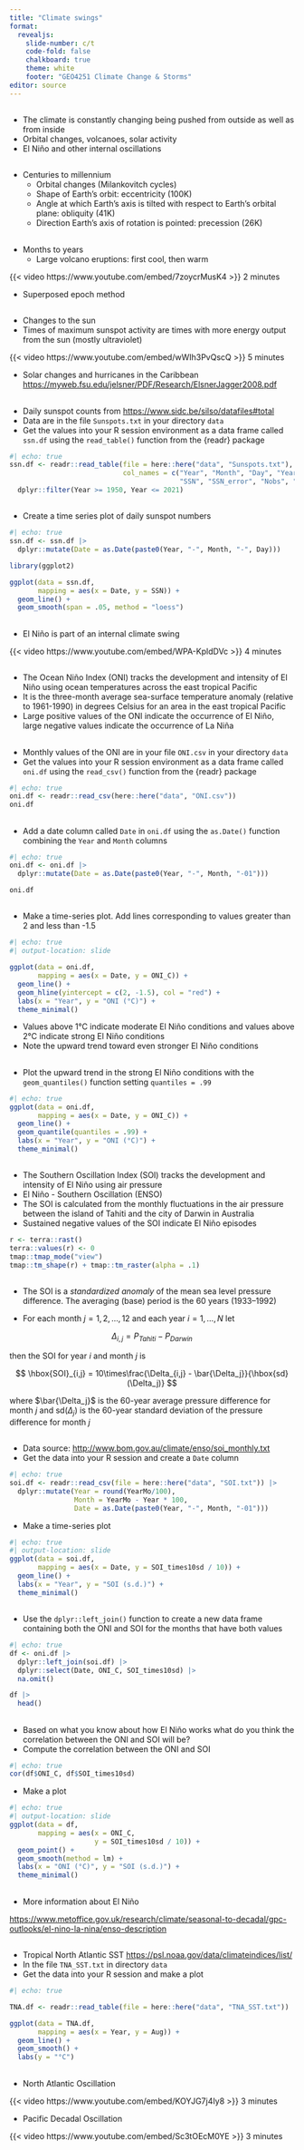 ```yaml
---
title: "Climate swings"
format:
  revealjs:
    slide-number: c/t
    code-fold: false
    chalkboard: true
    theme: white
    footer: "GEO4251 Climate Change & Storms"
editor: source
---
```


##

-   The climate is constantly changing being pushed from outside as well as from inside
-   Orbital changes, volcanoes, solar activity
-   El Niño and other internal oscillations

##

-   Centuries to millennium
    - Orbital changes (Milankovitch cycles)
    - Shape of Earth’s orbit: eccentricity (100K)
    - Angle at which Earth’s axis is tilted with respect to Earth’s orbital plane: obliquity (41K)
    - Direction Earth’s axis of rotation is pointed: precession (26K)
    
##

-   Months to years
    - Large volcano eruptions: first cool, then warm

{{< video https://www.youtube.com/embed/7zoycrMusK4 >}} 2 minutes

  - Superposed epoch method

## {.smaller}

-   Changes to the sun
-   Times of maximum sunspot activity are times with more energy output from the sun (mostly ultraviolet) 

{{< video https://www.youtube.com/embed/wWIh3PvQscQ >}} 5 minutes

-   Solar changes and hurricanes in the Caribbean <https://myweb.fsu.edu/jelsner/PDF/Research/ElsnerJagger2008.pdf>

## {.smaller}

-   Daily sunspot counts from <https://www.sidc.be/silso/datafiles#total>
-   Data are in the file `Sunspots.txt` in your directory `data`
-   Get the values into your R session environment as a data frame called `ssn.df` using the `read_table()` function from the {readr} package

```r
#| echo: true
ssn.df <- readr::read_table(file = here::here("data", "Sunspots.txt"),
                            col_names = c("Year", "Month", "Day", "YearF", 
                                          "SSN", "SSN_error", "Nobs", "X")) |>
  dplyr::filter(Year >= 1950, Year <= 2021)
```

##

-   Create a time series plot of daily sunspot numbers

```r
#| echo: true
ssn.df <- ssn.df |>
  dplyr::mutate(Date = as.Date(paste0(Year, "-", Month, "-", Day)))

library(ggplot2)

ggplot(data = ssn.df,
       mapping = aes(x = Date, y = SSN)) +
  geom_line() +
  geom_smooth(span = .05, method = "loess")
```


##

-   El Niño is part of an internal climate swing 

{{< video https://www.youtube.com/embed/WPA-KpldDVc >}} 4 minutes

##

-   The Ocean Niño Index (ONI) tracks the development and intensity of El Niño using ocean temperatures across the east tropical Pacific
-   It is the three-month average sea-surface temperature anomaly (relative to 1961-1990) in degrees Celsius for an area in the east tropical Pacific
-   Large positive values of the ONI indicate the occurrence of El Niño, large negative values indicate the occurrence of La Niña

##

-   Monthly values of the ONI are in your file `ONI.csv` in your directory `data`
-   Get the values into your R session environment as a data frame called `oni.df` using the `read_csv()` function from the {readr} package

```r
#| echo: true
oni.df <- readr::read_csv(here::here("data", "ONI.csv")) 
oni.df
```

##

-   Add a date column called `Date` in `oni.df` using the `as.Date()` function combining the `Year` and `Month` columns

```r
#| echo: true
oni.df <- oni.df |>
  dplyr::mutate(Date = as.Date(paste0(Year, "-", Month, "-01")))

oni.df
```

## 

-   Make a time-series plot. Add lines corresponding to values greater than 2 and less than -1.5

```r
#| echo: true
#| output-location: slide

ggplot(data = oni.df,
       mapping = aes(x = Date, y = ONI_C)) +
  geom_line() +
  geom_hline(yintercept = c(2, -1.5), col = "red") +
  labs(x = "Year", y = "ONI (°C)") +
  theme_minimal()
```

-   Values above 1°C indicate moderate El Niño conditions and values above 2°C indicate strong El Niño conditions
-   Note the upward trend toward even stronger El Niño conditions

##

-   Plot the upward trend in the strong El Niño conditions with the `geom_quantiles()` function setting `quantiles = .99`

```r
#| echo: true
ggplot(data = oni.df,
       mapping = aes(x = Date, y = ONI_C)) +
  geom_line() +
  geom_quantile(quantiles = .99) +
  labs(x = "Year", y = "ONI (°C)") +
  theme_minimal()

```


## {.smaller}

-   The Southern Oscillation Index (SOI) tracks the development and intensity of El Niño using air pressure
-   El Niño - Southern Oscillation (ENSO)
-   The SOI is calculated from the monthly fluctuations in the air pressure between the island of Tahiti and the city of Darwin in Australia
-   Sustained negative values of the SOI indicate El Niño episodes

```r
r <- terra::rast()
terra::values(r) <- 0
tmap::tmap_mode("view")
tmap::tm_shape(r) + tmap::tm_raster(alpha = .1)
```

## {.smaller}

-   The SOI is a *standardized anomaly* of the mean sea level pressure difference. The averaging (base) period is the 60 years (1933--1992)

-   For each month $j = 1,2, \ldots, 12$ and each year $i = 1, \ldots, N$ let

$$
\Delta_{i,j} = P_{Tahiti} - P_{Darwin}
$$

then the SOI for year $i$ and month $j$ is

$$
\hbox{SOI}_{i,j} = 10\times\frac{\Delta_{i,j} - \bar{\Delta_j}}{\hbox{sd}(\Delta_j)}
$$

where $\bar{\Delta_j}$ is the 60-year average pressure difference for month $j$ and sd($\Delta_j$) is the 60-year standard deviation of the pressure difference for month $j$

## 

-   Data source: <http://www.bom.gov.au/climate/enso/soi_monthly.txt>
-   Get the data into your R session and create a `Date` column

```r
#| echo: true
soi.df <- readr::read_csv(file = here::here("data", "SOI.txt")) |>
  dplyr::mutate(Year = round(YearMo/100),
                Month = YearMo - Year * 100,
                Date = as.Date(paste0(Year, "-", Month, "-01")))
```

-   Make a time-series plot

```r
#| echo: true
#| output-location: slide
ggplot(data = soi.df,
       mapping = aes(x = Date, y = SOI_times10sd / 10)) +
  geom_line() +
  labs(x = "Year", y = "SOI (s.d.)") +
  theme_minimal()
```

## 

-   Use the `dplyr::left_join()` function to create a new data frame containing both the ONI and SOI for the months that have both values

```r
#| echo: true
df <- oni.df |>
  dplyr::left_join(soi.df) |>
  dplyr::select(Date, ONI_C, SOI_times10sd) |>
  na.omit()

df |>
  head()
```

## 

-   Based on what you know about how El Niño works what do you think the correlation between the ONI and SOI will be?
-   Compute the correlation between the ONI and SOI

```r
#| echo: true
cor(df$ONI_C, df$SOI_times10sd)
```

-   Make a plot

```r
#| echo: true
#| output-location: slide
ggplot(data = df,
       mapping = aes(x = ONI_C, 
                     y = SOI_times10sd / 10)) +
  geom_point() +
  geom_smooth(method = lm) +
  labs(x = "ONI (°C)", y = "SOI (s.d.)") +
  theme_minimal()
```

## 

-   More information about El Niño

<https://www.metoffice.gov.uk/research/climate/seasonal-to-decadal/gpc-outlooks/el-nino-la-nina/enso-description>

##

-   Tropical North Atlantic SST <https://psl.noaa.gov/data/climateindices/list/>
-   In the file `TNA_SST.txt` in directory `data`
-   Get the data into your R session and make a plot

```r
#| echo: true

TNA.df <- readr::read_table(file = here::here("data", "TNA_SST.txt"))

ggplot(data = TNA.df,
       mapping = aes(x = Year, y = Aug)) +
  geom_line() + 
  geom_smooth() +
  labs(y = "°C")
```


## 

-   North Atlantic Oscillation

{{< video https://www.youtube.com/embed/KOYJG7j4Iy8 >}} 3 minutes

-   Pacific Decadal Oscillation

{{< video https://www.youtube.com/embed/Sc3tOEcM0YE >}} 3 minutes
